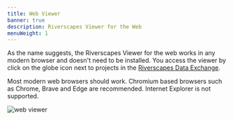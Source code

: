 ```yaml
---
title: Web Viewer
banner: true
description: Riverscapes Viewer for the Web
menuWeight: 1
---
```


As the name suggests, the Riverscapes Viewer for the web works in any modern  browser and doesn't need to be installed. You access the viewer by click on the globe icon next to projects in the [Riverscapes Data Exchange](https://data.riverscapes.net).

Most modern web browsers should work. Chromium based browsers such as Chrome, Brave and Edge are recommended. Internet Explorer is not supported.

![web viewer](/images/webviewer/web_viewer.png)
